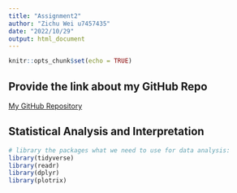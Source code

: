 ```yaml
---
title: "Assignment2"
author: "Zichu Wei u7457435"
date: "2022/10/29"
output: html_document
---
```


```r
knitr::opts_chunk$set(echo = TRUE)
```

## Provide the link about my GitHub Repo 

[My GitHub Repository](https://github.com/ZichuWei/Pickled-fish-ZW)

## Statistical Analysis and Interpretation

```r
# library the packages what we need to use for data analysis:
library(tidyverse)
library(readr)
library(dplyr)
library(plotrix)
```